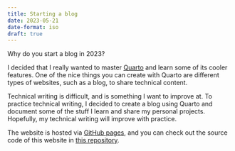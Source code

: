 ```yaml
---
title: Starting a blog
date: 2023-05-21
date-format: iso
draft: true
---
```


Why do you start a blog in 2023?

I decided that I really wanted to master [Quarto](https://quarto.org) and
learn some of its cooler features. One of the nice things you can create
with Quarto are different types of websites, such as a blog, to share technical 
content. 

Technical writing is difficult, and is something I want to improve at. To practice
technical writing, I decided to create a blog using Quarto and document some of
the stuff I learn and share my personal projects. Hopefully, my technical
writing will improve with practice.

The website is hosted via [GitHub pages](https://pages.github.com/), and you can check out the source
code of this website in [this repository](https://github.com/Mackrics/mackrics.github.io).
